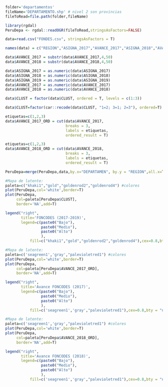 ```r
folder='departamentos'
fileName='DEPARTAMENTO.shp' # nivel 2 son provincias
fileToRead=file.path(folder,fileName)

library(rgdal)
PeruDepa <- rgdal::readOGR(fileToRead,stringsAsFactors=FALSE)
```

```r
data=read.csv("FONDES.csv", stringsAsFactors = T)
```

```r
names(data) = c("REGION","ASIGNA_2017","AVANCE_2017","ASIGNA_2018","AVANCE_2018","ASIGNA_2019","CLUST")
```

```r
data$AVANCE_2017 = substr(data$AVANCE_2017,4,50)
data$AVANCE_2018 = substr(data$AVANCE_2018,4,50)
```

```r
data$ASIGNA_2017 = as.numeric(data$ASIGNA_2017)
data$ASIGNA_2018 = as.numeric(data$ASIGNA_2018)
data$ASIGNA_2019 = as.numeric(data$ASIGNA_2019)
data$AVANCE_2017 = as.numeric(data$AVANCE_2017)
data$AVANCE_2018 = as.numeric(data$AVANCE_2018)
```

```r
data$CLUST = factor(data$CLUST, ordered = T, levels = c(1:3))
```

```r
data$CLUST=factor(car::recode(data$CLUST, "1=2; 3=1; 2=3"), ordered=T)
```

```r
etiquetas=c(1,2,3)
data$AVANCE_2017_ORD = cut(data$AVANCE_2017,
                           breaks = 3,
                           labels = etiquetas,
                           ordered_result = T)
```

```r
etiquetas=c(1,2,3)
data$AVANCE_2018_ORD = cut(data$AVANCE_2018,
                           breaks = 3,
                           labels = etiquetas,
                           ordered_result = T)
```

```r
PeruDepa=merge(PeruDepa,data,by.x="DEPARTAMEN", by.y = "REGION",all.x=TRUE)
```

```r
#Mapa de latente:
paleta=c("khaki1","gold","goldenrod2","goldenrod4") #colores
plot(PeruDepa,col='white',border=T) 
plot(PeruDepa,
     col=paleta[PeruDepa$CLUST],
     border='NA',add=T)

legend("right",
       title='FONCODES (2017-2019)',
       legend=c(paste0("Bajo"),
                paste0("Medio"),
                paste0("Alto")
                ),
           fill=c("khaki1","gold","goldenrod2","goldenrod4"),cex=0.8,bty = "n")
```

```r
#Mapa de latente:
paleta=c('seagreen1','gray',"palevioletred1") #colores
plot(PeruDepa,col='white',border=T) 
plot(PeruDepa,
     col=paleta[PeruDepa$AVANCE_2017_ORD],
     border='NA',add=T)

legend("right",
       title='Avance FONCODES (2017)',
       legend=c(paste0("Bajo"),
                paste0("Medio"),
                paste0("Alto")
                ),
           fill=c('seagreen1','gray',"palevioletred1"),cex=0.8,bty = "n")
```

```r
#Mapa de latente:
paleta=c('seagreen1','gray',"palevioletred1") #colores
plot(PeruDepa,col='white',border=T) 
plot(PeruDepa,
     col=paleta[PeruDepa$AVANCE_2018_ORD],
     border='NA',add=T)

legend("right",
       title='Avance FONCODES (2018)',
       legend=c(paste0("Bajo"),
                paste0("Medio"),
                paste0("Alto")
                ),
           fill=c('seagreen1','gray',"palevioletred1"),cex=0.8,bty = "n")
```
